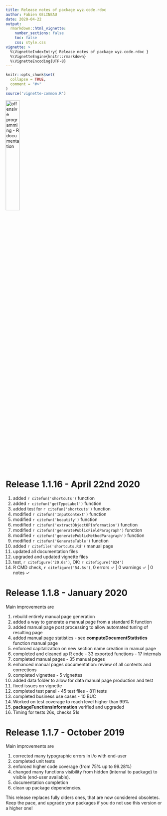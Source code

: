 ```yaml
---
title: Release notes of package wyz.code.rdoc
author: Fabien GELINEAU
date: 2020-04-22
output: 
  rmarkdown::html_vignette:
    number_sections: false
    toc: false
    css: style.css
vignette: >
  %\VignetteIndexEntry{ Release notes of package wyz.code.rdoc }
  %\VignetteEngine{knitr::rmarkdown}
  %\VignetteEncoding{UTF-8}
---
```


```r
knitr::opts_chunk$set(
  collapse = TRUE,
  comment = "#>"
)
source('vignette-common.R')
```

<img src='images/rdoc-hex.png' alt='offensive programming - R documentation' style='width:30%'/>

# Release 1.1.16 - April 22nd 2020

1. added `r citefun('shortcuts')` function
1. added `r citefun('getTypeLabel')` function
1. added test for `r citefun('shortcuts')` function
1. modified `r citefun('InputContext')` function
1. modified `r citefun('beautify')` function
1. modified `r citefun('extractObjectOPInformation')` function
1. modified `r citefun('generatePublicFieldParagraph')` function
1. modified `r citefun('generatePublicMethodParagraph')` function
1. modified `r citefun('GenerateTable')` function
1. added `r citefile('shortcuts.Rd')` manual page
1. updated all documentation files
1. upgraded and updated vignette files
1. test, `r citefigure('20.6s')`, OK: `r citefigure('824')`
1. R CMD check,  `r citefigure('54.6s')`, 0 errors ✓ | 0 warnings ✓ | 0 notes ✓

# Release 1.1.8 - January 2020 

Main improvements are 

1. rebuild entirely manual page generation
1. added a way to generate a manual page from a standard R function
1. added manual page post processing to allow automated tuning of resulting page
1. added manual page statistics - see **computeDocumentStatistics** function manual page
1. enforced capitalization on new section name creation in manual page
1. completed and cleaned up R code - 33 exported functions - 17 internals 
1. completed manual pages - 35 manual pages 
1. enhanced manual pages documentation: review of all contents and corrections
1. completed vignettes - 5 vignettes
1. added data folder to allow for data manual page production and test
1. fixed issues on vignette 
1. completed test panel - 45 test files - 811 tests
1. completed business use cases - 10 BUC
1. Worked on test coverage to reach level higher than 99%
1. **packageFunctionsInformation** verified and upgraded
1. Timing for tests 26s, checks 51s


# Release 1.1.7 - October 2019

Main improvements are 

1. corrected many typographic errors in i/o with end-user
2. completed unit tests
3. enforced higher code coverage (from 75% up to 99.28%)
4. changed many functions visibility from hidden (internal to package) to visible (end-user available).
5. documentation completion
6. clean up package dependencies. 


This release replaces fully olders ones, that are now considered obsoletes. Keep the pace, and 
upgrade your packages if you do not use this version or a higher one!


